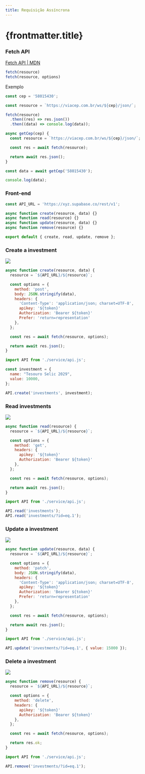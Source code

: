 ```yaml
---
title: Requisição Assíncrona
---
```


# {frontmatter.title}

### Fetch API

[Fetch API | MDN](https://developer.mozilla.org/en-US/docs/Web/API/Fetch_API)

```js
fetch(resource)
fetch(resource, options)
```

Exemplo

```js
const cep = '58015430';

const resource = `https://viacep.com.br/ws/${cep}/json/`;

fetch(resource)
  .then((res) => res.json())
  .then((data) => console.log(data));
```

```js
async getCep(cep) {
  const resource = `https://viacep.com.br/ws/${cep}/json/`;

  const res = await fetch(resource);

  return await res.json();
}

const data = await getCep('58015430');

console.log(data);
```

### Front-end

```js title="/service/api.js"
const API_URL = 'https://xyz.supabase.co/rest/v1';

async function create(resource, data) {}
async function read(resource) {}
async function update(resource, data) {}
async function remove(resource) {}

export default { create, read, update, remove };
```

### Create a investment

![](/ls/imgs/package/supabase-api/post-investment.png)

```js
async function create(resource, data) {
  resource = `${API_URL}/${resource}`;

  const options = {
    method: 'post',
    body: JSON.stringify(data),
    headers: {
      'Content-Type': 'application/json; charset=UTF-8',
      apikey: '${token}'
      Authorization: 'Bearer ${token}'
      Prefer: 'return=representation'
    },
  };

  const res = await fetch(resource, options);

  return await res.json();
}
```

```js
import API from './service/api.js';

const investment = {
  name: "Tesouro Selic 2029",
  value: 10000,
};

API.create('investments', investment);
```

### Read investments

![](/ls/imgs/package/supabase-api/get-investments.png)

```js
async function read(resource) {
  resource = `${API_URL}/${resource}`;

  const options = {
    method: 'get',
    headers: {
      apikey: '${token}'
      Authorization: 'Bearer ${token}'
    },
  };

  const res = await fetch(resource, options);

  return await res.json();
}
```

```js
import API from './service/api.js';

API.read('investments');
API.read('investments/?id=eq.1');
```

### Update a investment

![](/ls/imgs/package/supabase-api/patch-investment.png)

```js
async function update(resource, data) {
  resource = `${API_URL}/${resource}`;

  const options = {
    method: 'patch',
    body: JSON.stringify(data),
    headers: {
      'Content-Type': 'application/json; charset=UTF-8',
      apikey: '${token}'
      Authorization: 'Bearer ${token}'
      Prefer: 'return=representation'
    },
  };

  const res = await fetch(resource, options);

  return await res.json();
}
```

```js
import API from './service/api.js';

API.update('investments/?id=eq.1', { value: 15000 });
```

### Delete a investment

![](/ls/imgs/package/supabase-api/delete-investment.png)

```js
async function remove(resource) {
  resource = `${API_URL}/${resource}`;

  const options = {
    method: 'delete',
    headers: {
      apikey: '${token}'
      Authorization: 'Bearer ${token}'
    },
  };

  const res = await fetch(resource, options);

  return res.ok;
}
```

```js
import API from './service/api.js';

API.remove('investments/?id=eq.1');
```
